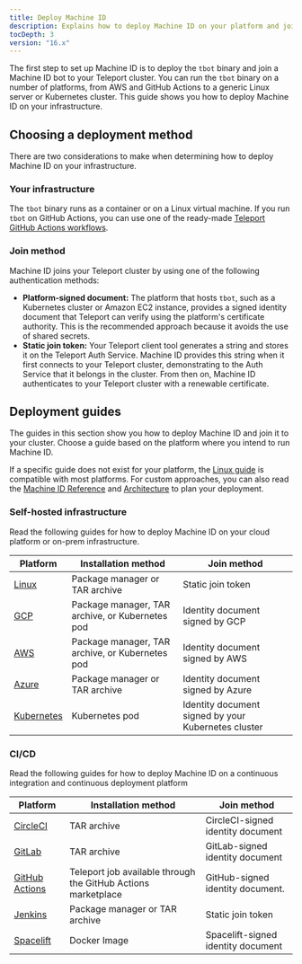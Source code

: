 ```yaml
---
title: Deploy Machine ID
description: Explains how to deploy Machine ID on your platform and join it to your Teleport cluster.
tocDepth: 3
version: "16.x"
---
```


The first step to set up Machine ID is to deploy the `tbot` binary and join a
Machine ID bot to your Teleport cluster. You can run the `tbot` binary on a
number of platforms, from AWS and GitHub Actions to a generic Linux server or
Kubernetes cluster. This guide shows you how to deploy Machine ID on your
infrastructure.

## Choosing a deployment method

There are two considerations to make when determining how to deploy Machine ID on
your infrastructure.

### Your infrastructure

The `tbot` binary runs as a container or on a Linux virtual machine. If you run
`tbot` on GitHub Actions, you can use one of the ready-made [Teleport GitHub
Actions workflows](https://github.com/teleport-actions).

### Join method

Machine ID joins your Teleport cluster by using one of the following
authentication methods:

- **Platform-signed document:** The platform that hosts `tbot`, such as a
  Kubernetes cluster or Amazon EC2 instance, provides a signed identity document
  that Teleport can verify using the platform's certificate authority. This is
  the recommended approach because it avoids the use of shared secrets.
- **Static join token:** Your Teleport client tool generates a string and stores
  it on the Teleport Auth Service. Machine ID provides this string when it first
  connects to your Teleport cluster, demonstrating to the Auth Service that it
  belongs in the cluster. From then on, Machine ID authenticates to your
  Teleport cluster with a renewable certificate.

## Deployment guides

The guides in this section show you how to deploy Machine ID and join it
to your cluster. Choose a guide based on the platform where you intend to run
Machine ID.

If a specific guide does not exist for your platform, the [Linux
guide](/docs/ver/16.x/machine-id/deployment/linux) is compatible with most platforms. For
custom approaches, you can also read the [Machine ID Reference](/docs/ver/16.x/machine-id/reference)
and [Architecture](/docs/ver/16.x/machine-id/architecture) to plan your deployment.

### Self-hosted infrastructure

Read the following guides for how to deploy Machine ID on your cloud platform or
on-prem infrastructure.

| Platform                                                      | Installation method                             | Join method                                         |
| ------------------------------------------------------------- | ----------------------------------------------- | --------------------------------------------------- |
| [Linux](/docs/ver/16.x/machine-id/deployment/linux)           | Package manager or TAR archive                  | Static join token                                   |
| [GCP](/docs/ver/16.x/machine-id/deployment/gcp)               | Package manager, TAR archive, or Kubernetes pod | Identity document signed by GCP                     |
| [AWS](/docs/ver/16.x/machine-id/deployment/aws)               | Package manager, TAR archive, or Kubernetes pod | Identity document signed by AWS                     |
| [Azure](/docs/ver/16.x/machine-id/deployment/azure)           | Package manager or TAR archive                  | Identity document signed by Azure                   |
| [Kubernetes](/docs/ver/16.x/machine-id/deployment/kubernetes) | Kubernetes pod                                  | Identity document signed by your Kubernetes cluster |

### CI/CD

Read the following guides for how to deploy Machine ID on a continuous
integration and continuous deployment platform

| Platform                                                              | Installation method                                           | Join method                        |
| --------------------------------------------------------------------- | ------------------------------------------------------------- | ---------------------------------- |
| [CircleCI](/docs/ver/16.x/machine-id/deployment/circleci)             | TAR archive                                                   | CircleCI-signed identity document  |
| [GitLab](/docs/ver/16.x/machine-id/deployment/gitlab)                 | TAR archive                                                   | GitLab-signed identity document    |
| [GitHub Actions](/docs/ver/16.x/machine-id/deployment/github-actions) | Teleport job available through the GitHub Actions marketplace | GitHub-signed identity document.   |
| [Jenkins](/docs/ver/16.x/machine-id/deployment/jenkins)               | Package manager or TAR archive                                | Static join token                  |
| [Spacelift](/docs/ver/16.x/machine-id/deployment/spacelift)           | Docker Image                                                  | Spacelift-signed identity document |
